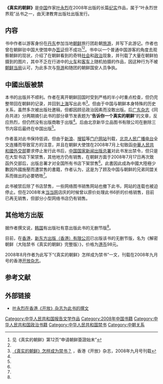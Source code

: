 {{noteTA
|T=zh-hans:真实的朝鲜;zh-hk:解密朝鮮;zh-tw:真實的朝鮮;
|1=zh-hans:真实的朝鲜;zh-hk:真實的朝鮮;zh-tw:真實的朝鮮;
|2=zh-hans:朝鲜;zh-hk:朝鮮;zh-tw:北韓;
|3=zh-hans:韩国; zh-hant:南韓;
|4=zh-hans:韩朝; zh-hant:南北韓;zh-cn:朝韩;
}}
{{圖書資訊
| 圖書名稱       = 真实的朝鲜
| 圖書封面       = 书籍真实的朝鲜 2006.jpg
| 圖書封面尺寸   = 200px
| 副書名         = 
| 外文名         = 
| 類型           = 人文社科、纪实
| 作者           = [[叶永烈|叶永烈]]
| 譯者           = 
| 出版商         = 北京新華立品圖書有限公司<br>天津教育出版社
| 發行商         = 天津教育出版社
| 發行地區       = {{CHN}}
| 發行日期       = 2008年3月
| 創作時間       = 
| 語言           = [[简体中文|简体中文]]
| 銷售量         = 
| 頁數           = 265
| 售價           = CNY 35
| ISBN           = 9787530951330
| 官方網站       = 
| 備註           = 此书在2008年7月已被当局禁售
}}
{{圖書資訊
| 圖書名稱       = 解密朝鲜 
| 圖書封面       = 
| 圖書封面尺寸   = 200px
| 副書名         = 
| 外文名         = 
| 類型           = 人文社科、纪实
| 作者           = [[叶永烈|叶永烈]]
| 譯者           = 
| 出版商         = 新东方出版（香港）有限公司 
| 發行商         = 新东方出版（香港）有限公司 
| 發行地區       = {{HK}}
| 發行日期       = 2009年6月
| 創作時間       = 
| 語言           = [[繁体中文|繁体中文]]
| 銷售量         = 
| 頁數           = 492
| 售價           = HK$ 98
| ISBN         = 9789881831569 
| 官方網站       = 
| 備註           = 大陆禁书《真实的朝鲜》完整版
}}

'''《真实的朝鲜》'''是[[中国|中国]]作家[[叶永烈|叶永烈]]在2008年出版的长篇[[纪实文学|纪实]]作品，属于“叶永烈世界观”丛书之一，由天津教育出版社出版发行。

== 内容 ==
书中作者以游客身份在[[丹东|丹东]]参加当地[[朝鲜|朝鲜]]旅行团赴朝[[旅游|旅游]]，并写下此游记。作者也曾在朝鲜驻中国大使馆申办[[签证|签证]]但不成功<ref>见《真实的朝鲜》第12页“申请朝鲜簽證始末”</ref><ref name=poenword/>。书中以一个普通中国游客的角度去观察朝鲜的现状，介绍了在朝鲜看到的奇特[[社会|社会]]和[[政治|政治]]现象，并刊载了大量在朝鲜拍摄到的图片，其中不乏在行进中的[[火车|火车]]和[[客车|客车]]上随机拍摄的作品，因这种行为不被[[朝鲜民主主义人民共和国政府|朝鲜当局]]认可，为此多次与[[導遊|导游]]和随团的朝鲜国安人员争执。

== 中國出版被禁 ==
本书的出版并不顺利。作者在离开朝鲜回国时受到严格的半小时重点检查，但仍完整带回在朝鲜的记录，并回到[[上海|上海]]写出此书<ref name=poenword>[http://www.open.com.hk/0809p69.html 《真实的朝鲜》怎样成为禁书？] {{webarchive|url=https://web.archive.org/web/20081005163536/http://www.open.com.hk/0809p69.html |date=2008-10-05 }}，香港《开放》杂志，2008年九月号刊载</ref>。但由于中国与朝鲜本身特殊的历史关系，虽然多次被出版社邀稿，但都因顾忌政治因素而没敢出版。后[[广东|广东]][[杂志|杂志]]《同舟共进》分两期摘引此书的部分章节发表题为“'''告诉你一个真实的朝鲜'''”的文章，反应热烈，但仍然没有出版商敢于出版<ref name=poenword/>。后由北京新华立品图书有限公司在删除三节内容后最终在中国出版<ref name=poenword/>。

作者虽对此书保持低调，但由于[[新浪|新浪]]、[[搜狐|搜狐]]等[[门户网站|门户网站]]刊载，[[北京人民广播电台|北京人民广播电台]]全文连播而导致官方的注意，并且在朝鲜大使馆在2008年7月上旬致函[[中華人民共和國外交部|中華人民共和國外交部]]要求停止发行此书后，[[中华人民共和国新闻出版总署|中国国家新闻出版总署]]对此书发出禁令，但只是在大型书店下架禁售，其他地方仍有销售，在朝鲜方面于2008年7月17日再次致函外交部后，出版总署才对全国所有书店下架禁售<ref name=poenword/>。此書因此成為中國大陸極少數因外國施壓而遭禁售的書籍，作者认为，这是为了顾及中国与朝鲜的兄弟同盟关系而做出的必要牺牲<ref name=poenword/>。

此书被禁后除了书店禁售，一些网络图书销售网站也撤下此书，网站的连载也被迫停止。但在2008年末[[当当网|当当网]]店庆的时候曾以原价处理此书6折的价格销售，目前已再无销售，但部分小型网络书店仍有销售。

==其他地方出版==
据作者撰文说，[[韩国|韩国]]有出版社有意出版此书的无删节版<ref name=poenword/>。

目前，在[[香港|香港]]，[[新东方出版（香港）有限公司|新东方出版（香港）有限公司]]已出版该书的无删节版，名为《解密朝鲜（大陆禁书《真实的朝鲜》完整版）》，价格为[[港币|港币]]98元。

2008年8月作者为此写下“《真实的朝鲜》怎样成为禁书”一文，刊载在2008年九月号的香港[[开放杂志|开放杂志]]。

== 参考文献 ==
{{Reflist|2}}

== 外部链接 ==
* [https://web.archive.org/web/20081005163536/http://www.open.com.hk/0809p69.html 叶永烈在香港《开放》杂志为此书的撰文]

[[Category:中华人民共和国报告文学作品|Category:中华人民共和国报告文学作品]]
[[Category:2008年中国书籍|Category:2008年中国书籍]]
[[Category:中华人民共和国政治书籍|Category:中华人民共和国政治书籍]]
[[Category:中华人民共和国禁书|Category:中华人民共和国禁书]]
[[Category:中朝关系|Category:中朝关系]]